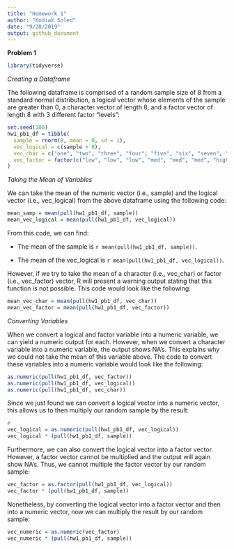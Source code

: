 ```yaml
---
title: "Homework 1"
author: "Kodiak Soled"
date: "9/20/2019"
output: github_document
---
```


**Problem 1**

```r
library(tidyverse)
```

_Creating a Dataframe_

The following dataframe is comprised of a random sample size of 8 from a standard normal distribution, a logical vector whose elements of the sample are greater than 0, a character vector of length 8, and a factor vector of length 8 with 3 different factor "levels": 
```r
set.seed(100)
hw1_pb1_df = tibble(
  sample = rnorm(8, mean = 0, sd = 1), 
  vec_logical = c(sample > 0),
  vec_char = c("one", "two", "three", "four", "five", "six", "seven", "eight"),
  vec_factor = factor(c("low", "low", "low", "med", "med", "med", "high", "high"))
)
```

_Taking the Mean of Variables_

We can take the mean of the numeric vector (i.e., sample) and the logical vector (i.e., vec_logical) from the above dataframe using the following code:
```r
mean_samp = mean(pull(hw1_pb1_df, sample))
mean_vec_logical = mean(pull(hw1_pb1_df, vec_logical))
```
From this code, we can find: 

* The mean of the sample is `r mean(pull(hw1_pb1_df, sample))`.

* The mean of the vec_logical is `r mean(pull(hw1_pb1_df, vec_logical))`.

However, if we try to take the mean of a character (i.e., vec_char) or factor (i.e., vec_factor) vector, R will present a warning output stating that this function is not possible. This code would look like the following: 
```r
mean_vec_char = mean(pull(hw1_pb1_df, vec_char))
mean_vec_factor = mean(pull(hw1_pb1_df, vec_factor))
```

_Converting Variables_

When we convert a logical and factor variable into a numeric variable, we can yield a numeric output for each. However, when we convert a character variable into a numeric variable, the output shows NA's. This explains why we could not take the mean of this variable above. The code to convert these variables into a numeric variable would look like the following:   
```r
as.numeric(pull(hw1_pb1_df, vec_factor))
as.numeric(pull(hw1_pb1_df, vec_logical))
as.numeric(pull(hw1_pb1_df, vec_char))
```

Since we just found we can convert a logical vector into a numeric vector, this allows us to then multiply our random sample by the result:
```r
#
vec_logical = as.numeric(pull(hw1_pb1_df, vec_logical)) 
vec_logical * (pull(hw1_pb1_df, sample))
```

Furthermore, we can also convert the logical vector into a factor vector. However, a factor vector cannot be multiplied and the output will again show NA's. Thus, we cannot multiple the factor vector by our random sample: 
```r
vec_factor = as.factor(pull(hw1_pb1_df, vec_logical))
vec_factor * (pull(hw1_pb1_df, sample))
```

Nonetheless, by converting the logical vector into a factor vector and then into a numeric vector, now we can multiply the result by our random sample:
```r
vec_numeric = as.numeric(vec_factor) 
vec_numeric * (pull(hw1_pb1_df, sample))
```
